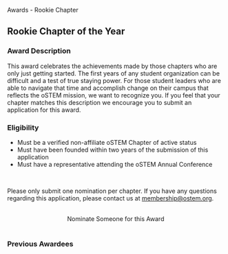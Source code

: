 
<SiteLayout title="Awards - Rookie Chapter">
  <div className="border-b-4 border-apricot border-solid pb-4 mb-4 text-center">
    <p className="text-5xl font-display font-black">
      Awards - Rookie Chapter
    </p>
  </div>

  <div>

## Rookie Chapter of the Year

### Award Description

This award celebrates the achievements made by those chapters who are only just
getting started. The first years of any student organization can be difficult
and a test of true staying power. For those student leaders who are able to
navigate that time and accomplish change on their campus that reflects the oSTEM
mission, we want to recognize you. If you feel that your chapter matches this
description we encourage you to submit an application for this award.

### Eligibility

- Must be a verified non-affiliate oSTEM Chapter of active status
- Must have been founded within two years of the submission of this application
- Must have a representative attending the oSTEM Annual Conference

<br />

Please only submit one nomination per chapter. If you have any questions
regarding this application, please contact us at membership@ostem.org.

<br />
<div align="center">
  <AwardCardButton url="https://form.jotform.com/231424895247361">
    Nominate Someone for this Award
  </AwardCardButton>
</div>

</div>

<br />

<div>

### Previous Awardees

<div className="grid gap-8 md:grid-cols-3 my-1">
  <AwardeeCard
    awardeeName="oSTEM at Howard University"
    awardYear={2019}
    profileImg="/images/awards/rookie-chapter-award/howard-university-2019.png"
    altDesc="logo of Howard University"
    width={300}
    height={157.5}
  />
  <AwardeeCard
    awardeeName="oSTEM at University of Arkansas"
    awardYear={2018}
    profileImg="/images/awards/rookie-chapter-award/university-of-arkansas-2018.png"
    altDesc="logo of University of Arkansas"
    width={200}
    height={152}
  />
  <AwardeeCard
    awardeeName="oSTEM at University of Minnesota"
    awardYear={2017}
    profileImg="/images/awards/rookie-chapter-award/university-of-minnesota-2017.png"
    altDesc="logo of University of Minnesota"
    width={300}
    height={188}
  />
  <AwardeeCard
    awardeeName="oSTEM at University of Michigan"
    awardYear={2016}
    profileImg="/images/awards/rookie-chapter-award/university-of-michigan-2016.png"
    altDesc="logo of University of Michigan"
    width={200}
    height={211}
  />
</div>

</div>

</SiteLayout>
